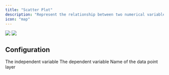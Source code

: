 ```yaml
---
title: "Scatter Plot"
description: "Represent the relationship between two numerical variables. Each data point is plotted as a dot on a Cartesian coordinate system"
icon: "map"
---
```

<Frame>
  <img
    className="block dark:hidden"
    src="/images/content/charts/scatter-plot.png"
  />
  <img
    className="hidden dark:block"
    src="/images/content/charts/scatter-plot-dark.png"
/ >
</Frame>

## Configuration

<ResponseField name="X-axis" type="numeric" required>
  The independent variable
</ResponseField>

<ResponseField name="Y-axis" type="numeric" required>
  The dependent variable
</ResponseField>

<ResponseField name="Layer" type="string or numeric" required>
  Name of the data point layer
</ResponseField>